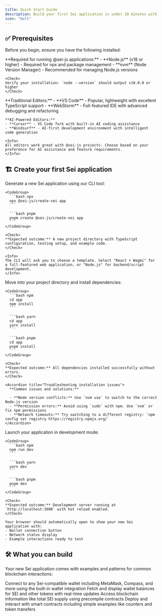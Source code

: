 ```yaml
---
title: Quick Start Guide
description: Build your first Sei application in under 10 minutes with @sei-js
icon: "bolt"
---
```


## ✅ Prerequisites

Before you begin, ensure you have the following installed:

<AccordionGroup>
  <Accordion title="Node.js & Package Management" icon="node-js">
    **Required for running @sei-js applications:**
    - **Node.js** (v18 or higher) - Required for npx and package management
    - **nvm** (Node Version Manager) - Recommended for managing Node.js versions
    
    <Check>
    Verify your installation: `node --version` should output v18.0.0 or higher
    </Check>
  </Accordion>

  <Accordion title="Code Editor" icon="code">
    **Traditional Editors:**
    - **VS Code** - Popular, lightweight with excellent TypeScript support
    - **WebStorm** - Full-featured IDE with advanced debugging and refactoring
    
    **AI-Powered Editors:**
    - **Cursor** - VS Code fork with built-in AI coding assistance
    - **Windsurf** - AI-first development environment with intelligent code generation
    
    <Info>
    All editors work great with @sei-js projects. Choose based on your preference for AI assistance and feature requirements.
    </Info>
  </Accordion>
</AccordionGroup>

## 🏗️ Create your first Sei application

<Steps>
  <Step title="Initialize your project">
    Generate a new Sei application using our CLI tool:
    
    <CodeGroup>
      ```bash npx
      npx @sei-js/create-sei app
      ```
      
      ```bash pnpm
      pnpm create @sei-js/create-sei app
      ```
    </CodeGroup>
    
    <Check>
    **Expected outcome:** A new project directory with TypeScript configuration, testing setup, and example code.
    </Check>
    
    <Info>
    The CLI will ask you to choose a template. Select "React + Wagmi" for a full-featured web application, or "Node.js" for backend/script development.
    </Info>
  </Step>

  <Step title="Navigate and install dependencies">
    Move into your project directory and install dependencies:
    
    <CodeGroup>
      ```bash npm
      cd app
      npm install
      ```
      
      ```bash yarn
      cd app
      yarn install
      ```
      
      ```bash pnpm
      cd app
      pnpm install
      ```
    </CodeGroup>
    
    <Check>
    **Expected outcome:** All dependencies installed successfully without errors.
    </Check>
    
    <Accordion title="Troubleshooting installation issues">
      **Common issues and solutions:**
      
      - **Node version conflicts:** Use `nvm use` to switch to the correct Node.js version
      - **Permission errors:** Avoid using `sudo` with npm. Use `nvm` or fix npm permissions
      - **Network timeouts:** Try switching to a different registry: `npm config set registry https://registry.npmjs.org/`
    </Accordion>
  </Step>

  <Step title="Start your development server">
    Launch your application in development mode:
    
    <CodeGroup>
      ```bash npm
      npm run dev
      ```
      
      ```bash yarn
      yarn dev
      ```
      
      ```bash pnpm
      pnpm dev
      ```
    </CodeGroup>
    
    <Check>
    **Expected outcome:** Development server running at `http://localhost:3000` with hot reload enabled.
    </Check>
    
    Your browser should automatically open to show your new Sei application with:
    - Wallet connection button
    - Network status display
    - Example interactions ready to test
  </Step>
</Steps>

## 🛠️ What you can build

Your new Sei application comes with examples and patterns for common blockchain interactions:

<CardGroup cols={2}>
  <Card title="Connect Wallets" icon="wallet">
    Connect to any Sei-compatible wallet including MetaMask, Compass, and more using the built-in wallet integration
  </Card>
  <Card title="Check Balances" icon="coins">
    Fetch and display wallet balances for SEI and other tokens with real-time updates
  </Card>
  <Card title="Query Blockchain Data" icon="magnifying-glass">
    Access blockchain information like total SEI supply using precompile contracts
  </Card>
  <Card title="Smart Contract Interactions" icon="file-contract">
    Deploy and interact with smart contracts including simple examples like counters and token transfers
  </Card>
</CardGroup>

